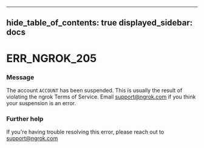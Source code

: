 

---
hide_table_of_contents: true
displayed_sidebar: docs
---


# ERR_NGROK_205

### Message
The account `ACCOUNT` has been suspended. This is usually the result of violating the ngrok Terms of Service. Email support@ngrok.com if you think your suspension is an error.

<ErrorDetails error="err_ngrok_205" />



### Further help
If you're having trouble resolving this error, please reach out to [support@ngrok.com](mailto:support@ngrok.com?subject=Help%20with%20ERR_NGROK_205)


